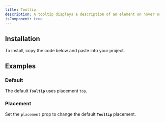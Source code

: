 ```yaml
---
title: Tooltip
description: A tooltip displays a description of an element on hover or focus.
isComponent: true
---
```


## Installation

To install, copy the code below and paste into your project.

<ComponentSource src="../../packages/ui/src/tooltip.tsx" />

## Examples

### Default

The default **`Tooltip`** uses placement `top`.

<ComponentExample name="tooltip" story="default" />

### Placement

Set the `placement` prop to change the default **`Tooltip`** placement.

<ComponentExample name="tooltip" story="placement" />
